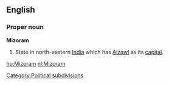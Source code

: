 ==English==
===Proper noun===
'''Mizoram'''
#State in north-eastern [[India]] which has [[Aizawl]] as its [[capital]].

[[Category:Political subdivisions]]

[[hu:Mizoram]]
[[nl:Mizoram]]